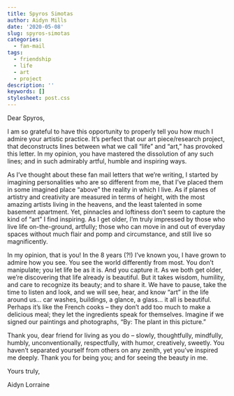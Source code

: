 ```yaml
---
title: Spyros Simotas
author: Aidyn Mills
date: '2020-05-08'
slug: spyros-simotas
categories:
  - fan-mail
tags:
  - friendship
  - life
  - art
  - project
description: ''
keywords: []
stylesheet: post.css
---
```


Dear Spyros,


I am so grateful to have this opportunity to properly tell you how much I admire your artistic practice. It’s perfect that our art piece/research project, that deconstructs lines between what we call “life” and “art,” has provoked this letter. In my opinion, you have mastered the dissolution of any such lines; and in such admirably artful, humble and inspiring ways.

As I’ve thought about these fan mail letters that we’re writing, I started by imagining personalities who are so different from me, that I’ve placed them in some imagined place “above” the reality in which I live. As if planes of artistry and creativity are measured in terms of height, with the most amazing artists living in the heavens, and the least talented in some basement apartment. Yet, pinnacles and loftiness don’t seem to capture the kind of “art” I find inspiring. As I get older, I’m truly impressed by those who live life on-the-ground, artfully; those who can move in and out of everyday spaces without much flair and pomp and circumstance, and still live so magnificently. 

In my opinion, that is you! In the 8 years (?!) I’ve known you, I have grown to admire how you see. You see the world differently from most. You don’t manipulate; you let life be as it is. And you capture it. As we both get older, we’re discovering that life already is beautiful. But it takes wisdom, humility, and care to recognize its beauty; and to share it. We have to pause, take the time to listen and look, and we will see, hear, and know “art” in the life around us… car washes, buildings, a glance, a glass… it all is beautiful. Perhaps it’s like the French cooks – they don’t add too much to make a delicious meal; they let the ingredients speak for themselves. Imagine if we signed our paintings and photographs, “By: The plant in this picture.” 

Thank you, dear friend for living as you do – slowly, thoughtfully, mindfully, humbly, unconventionally, respectfully, with humor, creatively, sweetly. You haven’t separated yourself from others on any zenith, yet you’ve inspired me deeply. Thank you for being you; and for seeing the beauty in me.


Yours truly,

Aidyn Lorraine
